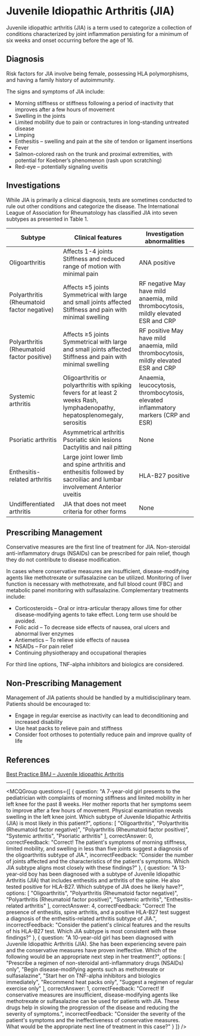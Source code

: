 
# Juvenile Idiopathic Arthritis (JIA)

Juvenile idiopathic arthritis (JIA) is a term used to categorize a collection of conditions characterized by joint inflammation persisting for a minimum of six weeks and onset occurring before the age of 16.

## Diagnosis

Risk factors for JIA involve being female, possessing HLA polymorphisms, and having a family history of autoimmunity.

The signs and symptoms of JIA include:

  * Morning stiffness or stiffness following a period of inactivity that improves after a few hours of movement
  * Swelling in the joints 
  * Limited mobility due to pain or contractures in long-standing untreated disease
  * Limping
  * Enthesitis – swelling and pain at the site of tendon or ligament insertions
  * Fever
  * Salmon-colored rash on the trunk and proximal extremities, with potential for Koebner’s phenomenon (rash upon scratching)
  * Red-eye – potentially signaling uveitis

## Investigations

While JIA is primarily a clinical diagnosis, tests are sometimes conducted to rule out other conditions and categorize the disease. The International League of Association for Rheumatology has classified JIA into seven subtypes as presented in Table 1.

| Subtype | Clinical features | Investigation abnormalities 
| --- | --- | ---  
| Oligoarthritis | Affects 1-4 joints Stiffness and reduced range of motion with minimal pain | ANA positive  
| Polyarthritis (Rheumatoid factor negative) | Affects ≥5 joints Symmetrical with large and small joints affected Stiffness and pain with minimal swelling  | RF negative May have mild anaemia, mild thrombocytosis, mildly elevated ESR and CRP  
| Polyarthritis (Rheumatoid factor positive) | Affects ≥5 joints Symmetrical with large and small joints affected Stiffness and pain with minimal swelling | RF positive May have mild anaemia, mild thrombocytosis, mildly elevated ESR and CRP  
| Systemic arthritis | Oligoarthritis or polyarthritis with spiking fevers for at least 2 weeks Rash, lymphadenopathy, hepatosplenomegaly, serositis | Anaemia, leucocytosis, thrombocytosis, elevated inflammatory markers (CRP and ESR) 
| Psoriatic arthritis | Asymmetrical arthritis  Psoriatic skin lesions Dactylitis and nail pitting | None  
| Enthesitis-related arthritis | Large joint lower limb and spine arthritis and enthesitis followed by sacroiliac and lumbar involvement Anterior uveitis  | HLA-B27 positive  
| Undifferentiated arthritis | JIA that does not meet criteria for other forms | None  

## Prescribing Management

Conservative measures are the first line of treatment for JIA. Non-steroidal anti-inflammatory drugs (NSAIDs) can be prescribed for pain relief, though they do not contribute to disease modification.

In cases where conservative measures are insufficient, disease-modifying agents like methotrexate or sulfasalazine can be utilized. Monitoring of liver function is necessary with methotrexate, and full blood count (FBC) and metabolic panel monitoring with sulfasalazine. Complementary treatments include:

  * Corticosteroids – Oral or intra-articular therapy allows time for other disease-modifying agents to take effect. Long term use should be avoided.
  * Folic acid – To decrease side effects of nausea, oral ulcers and abnormal liver enzymes
  * Antiemetics – To relieve side effects of nausea
  * NSAIDs – For pain relief
  * Continuing physiotherapy and occupational therapies

For third line options, TNF-alpha inhibitors and biologics are considered.

## Non-Prescribing Management

Management of JIA patients should be handled by a multidisciplinary team. Patients should be encouraged to:

  * Engage in regular exercise as inactivity can lead to deconditioning and increased disability 
  * Use heat packs to relieve pain and stiffness 
  * Consider foot orthoses to potentially reduce pain and improve quality of life

## References

[Best Practice BMJ – Juvenile Idiopathic Arthritis](https://bestpractice.bmj.com/topics/en-gb/806/pdf/806.pdf)

---

<MCQGroup questions={[
  {
    question: "A 7-year-old girl presents to the pediatrician with complaints of morning stiffness and limited mobility in her left knee for the past 8 weeks. Her mother reports that her symptoms seem to improve after a few hours of movement. Physical examination reveals swelling in the left knee joint. Which subtype of Juvenile Idiopathic Arthritis (JIA) is most likely in this patient?",
    options: [
      "Oligoarthritis",
      "Polyarthritis (Rheumatoid factor negative)",
      "Polyarthritis (Rheumatoid factor positive)",
      "Systemic arthritis",
      "Psoriatic arthritis"
    ],
    correctAnswer: 0,
    correctFeedback: "Correct! The patient's symptoms of morning stiffness, limited mobility, and swelling in less than five joints suggest a diagnosis of the oligoarthritis subtype of JIA.",
    incorrectFeedback: "Consider the number of joints affected and the characteristics of the patient's symptoms. Which JIA subtype aligns most closely with these findings?"
  },
  {
    question: "A 13-year-old boy has been diagnosed with a subtype of Juvenile Idiopathic Arthritis (JIA) that includes enthesitis and arthritis of the spine. He also tested positive for HLA-B27. Which subtype of JIA does he likely have?",
    options: [
      "Oligoarthritis",
      "Polyarthritis (Rheumatoid factor negative)",
      "Polyarthritis (Rheumatoid factor positive)",
      "Systemic arthritis",
      "Enthesitis-related arthritis"
    ],
    correctAnswer: 4,
    correctFeedback: "Correct! The presence of enthesitis, spine arthritis, and a positive HLA-B27 test suggest a diagnosis of the enthesitis-related arthritis subtype of JIA.",
    incorrectFeedback: "Consider the patient's clinical features and the results of his HLA-B27 test. Which JIA subtype is most consistent with these findings?"
  },
  {
    question: "A 10-year-old girl has been diagnosed with Juvenile Idiopathic Arthritis (JIA). She has been experiencing severe pain and the conservative measures have proven ineffective. Which of the following would be an appropriate next step in her treatment?",
    options: [
      "Prescribe a regimen of non-steroidal anti-inflammatory drugs (NSAIDs) only",
      "Begin disease-modifying agents such as methotrexate or sulfasalazine",
      "Start her on TNF-alpha inhibitors and biologics immediately",
      "Recommend heat packs only",
      "Suggest a regimen of regular exercise only"
    ],
    correctAnswer: 1,
    correctFeedback: "Correct! If conservative measures are insufficient, disease-modifying agents like methotrexate or sulfasalazine can be used for patients with JIA. These drugs help in slowing the progression of the disease and reducing the severity of symptoms.",
    incorrectFeedback: "Consider the severity of the patient's symptoms and the ineffectiveness of conservative measures. What would be the appropriate next line of treatment in this case?"
  }
]} />